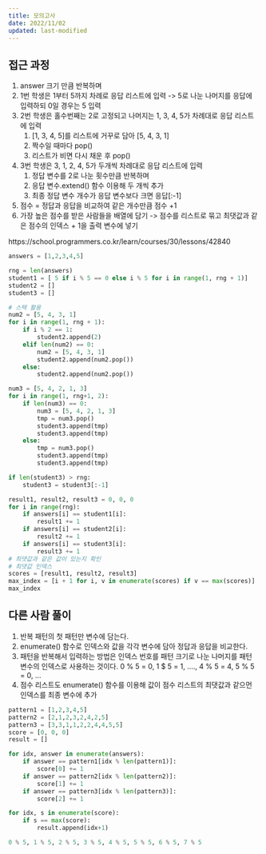 ```yaml
---
title: 모의고사
date: 2022/11/02
updated: last-modified
---
```


## 접근 과정

1. answer 크기 만큼 반복하며
1. 1번 학생은 1부터 5까지 차례로 응답 리스트에 입력 -> 5로 나눈 나머지를 응답에 입력하되 0일 경우는 5 입력
1. 2번 학생은 홀수번째는 2로 고정되고 나머지는 1, 3, 4, 5가 차례대로 응답 리스트에 입력
    1. [1, 3, 4, 5]를 리스트에 거꾸로 담아 [5, 4, 3, 1]
    1. 짝수일 때마다 pop()
    1. 리스트가 비면 다시 채운 후 pop()
1. 3번 학생은 3, 1, 2, 4, 5가 두개씩 차례대로 응답 리스트에 입력
    1. 정답 변수를 2로 나눈 횟수만큼 반복하며
    1. 응답 변수.extend() 함수 이용해 두 개씩 추가
    1. 최종 정답 변수 개수가 응답 변수보다 크면 응답[:-1]
1. 점수 = 정답과 응답을 비교하여 같은 개수만큼 점수 +1
1. 가장 높은 점수를 받은 사람들을 배열에 담기 -> 점수를 리스트로 묶고 최댓값과 같은 점수의 인덱스 + 1을 출력 변수에 넣기 

https://school.programmers.co.kr/learn/courses/30/lessons/42840

```python
answers = [1,2,3,4,5]

rng = len(answers)
student1 = [ 5 if i % 5 == 0 else i % 5 for i in range(1, rng + 1)]
student2 = []
student3 = []

# 스택 활용
num2 = [5, 4, 3, 1]
for i in range(1, rng + 1):
    if i % 2 == 1:
        student2.append(2)
    elif len(num2) == 0:
        num2 = [5, 4, 3, 1]
        student2.append(num2.pop())
    else: 
        student2.append(num2.pop())

num3 = [5, 4, 2, 1, 3]
for i in range(1, rng+1, 2):
    if len(num3) == 0:
        num3 = [5, 4, 2, 1, 3]
        tmp = num3.pop()
        student3.append(tmp)
        student3.append(tmp)
    else:
        tmp = num3.pop()
        student3.append(tmp)
        student3.append(tmp)

if len(student3) > rng:
    student3 = student3[:-1]

result1, result2, result3 = 0, 0, 0
for i in range(rng):
    if answers[i] == student1[i]:
        result1 += 1
    if answers[i] == student2[i]:
        result2 += 1
    if answers[i] == student3[i]:
        result3 += 1
# 최댓값과 같은 값이 있는지 확인
# 최댓값 인덱스
scores = [result1, result2, result3]
max_index = [i + 1 for i, v in enumerate(scores) if v == max(scores)]
max_index
```

## 다른 사람 풀이

1. 반복 패턴의 첫 패턴만 변수에 담는다.
1. enumerate() 함수로 인덱스와 값을 각각 변수에 담아 정답과 응답을 비교한다.
1. 패턴을 반복해서 입력하는 방법은 인덱스 번호를 패턴 크기로 나눈 나머지를 패턴 변수의 인덱스로 사용하는 것이다. 0 % 5 = 0, 1 $ 5 = 1, ...., 4 % 5 = 4, 5 % 5 = 0, ...
1. 점수 리스트도 enumerate() 함수를 이용해 값이 점수 리스트의 최댓값과 같으먼 인덱스를 최종 변수에 추가

```python
pattern1 = [1,2,3,4,5]
pattern2 = [2,1,2,3,2,4,2,5]
pattern3 = [3,3,1,1,2,2,4,4,5,5]
score = [0, 0, 0]
result = []

for idx, answer in enumerate(answers):
    if answer == pattern1[idx % len(pattern1)]:
        score[0] += 1
    if answer == pattern2[idx % len(pattern2)]:
        score[1] += 1
    if answer == pattern3[idx % len(pattern3)]:
        score[2] += 1

for idx, s in enumerate(score):
    if s == max(score):
        result.append(idx+1)

```

```python
0 % 5, 1 % 5, 2 % 5, 3 % 5, 4 % 5, 5 % 5, 6 % 5, 7 % 5
```
